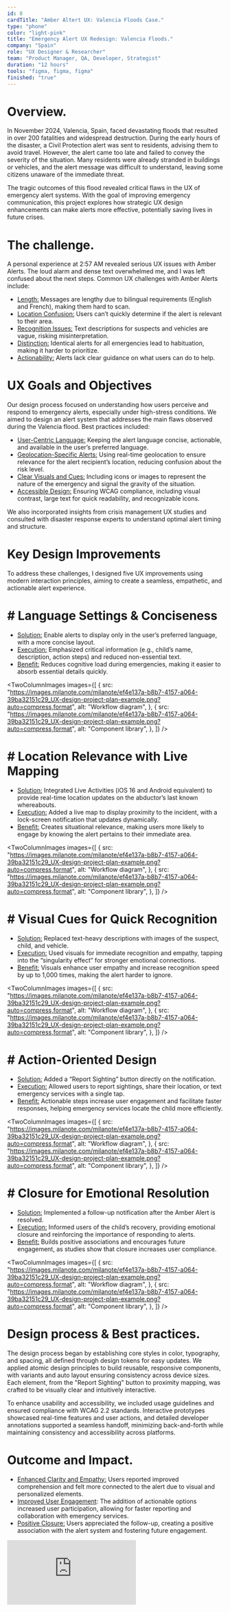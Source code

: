 ```yaml
---
id: 8
cardTitle: "Amber Altert UX: Valencia Floods Case."
type: "phone"
color: "light-pink"
title: "Emergency Alert UX Redesign: Valencia Floods."
company: "Spain"
role: "UX Designer & Researcher"
team: "Product Manager, QA, Developer, Strategist"
duration: "12 hours"
tools: "figma, figma, figma"
finished: "true"
---
```


<FullWidthImage
  src="/images/amber-main.png"
  alt="Element Bolt Dashboard Interface"
/>

# Overview.

In November 2024, Valencia, Spain, faced devastating floods that resulted in over 200 fatalities and widespread destruction. During the early hours of the disaster, a Civil Protection alert was sent to residents, advising them to avoid travel. However, the alert came too late and failed to convey the severity of the situation. Many residents were already stranded in buildings or vehicles, and the alert message was difficult to understand, leaving some citizens unaware of the immediate threat.

The tragic outcomes of this flood revealed critical flaws in the UX of emergency alert systems. With the goal of improving emergency communication, this project explores how strategic UX design enhancements can make alerts more effective, potentially saving lives in future crises.

# The challenge.

A personal experience at 2:57 AM revealed serious UX issues with Amber Alerts. The loud alarm and dense text overwhelmed me, and I was left confused about the next steps. Common UX challenges with Amber Alerts include:

- <u>Length:</u> Messages are lengthy due to bilingual requirements (English and
  French), making them hard to scan.
- <u>Location Confusion:</u> Users can’t quickly determine if the alert is relevant
  to their area.
- <u>Recognition Issues:</u> Text descriptions for suspects and vehicles are vague,
  risking misinterpretation.
- <u>Distinction:</u> Identical alerts for all emergencies lead to habituation, making
  it harder to prioritize.
- <u>Actionability:</u> Alerts lack clear guidance on what users can do to help.

# UX Goals and Objectives

Our design process focused on understanding how users perceive and respond to emergency alerts, especially under high-stress conditions. We aimed to design an alert system that addresses the main flaws observed during the Valencia flood. Best practices included:

- <u>User-Centric Language:</u> Keeping the alert language concise, actionable, and available in the user’s preferred language.
- <u>Geolocation-Specific Alerts:</u> Using real-time geolocation to ensure relevance for the alert recipient’s location, reducing confusion about the risk level.
- <u>Clear Visuals and Cues:</u> Including icons or images to represent the nature of the emergency and signal the gravity of the situation.
- <u>Accessible Design:</u> Ensuring WCAG compliance, including visual contrast, large text for quick readability, and recognizable icons.

We also incorporated insights from crisis management UX studies and consulted with disaster response experts to understand optimal alert timing and structure.

# Key Design Improvements

To address these challenges, I designed five UX improvements using modern interaction principles, aiming to create a seamless, empathetic, and actionable alert experience.

# # Language Settings & Conciseness

- <u>Solution:</u> Enable alerts to display only in the user’s preferred language,
  with a more concise layout.
- <u>Execution:</u> Emphasized critical information (e.g., child’s name, description,
  action steps) and reduced non-essential text.
- <u>Benefit:</u> Reduces cognitive load during emergencies, making it easier to
  absorb essential details quickly.

<TwoColumnImages
  images={[
    {
      src: "https://images.milanote.com/milanote/ef4e137a-b8b7-4157-a064-39ba32151c29_UX-design-project-plan-example.png?auto=compress,format",
      alt: "Workflow diagram",
    },
    {
      src: "https://images.milanote.com/milanote/ef4e137a-b8b7-4157-a064-39ba32151c29_UX-design-project-plan-example.png?auto=compress,format",
      alt: "Component library",
    },
  ]}
/>
# # Location Relevance with Live Mapping

- <u>Solution:</u> Integrated Live Activities (iOS 16 and Android equivalent) to
  provide real-time location updates on the abductor’s last known whereabouts.
- <u>Execution:</u> Added a live map to display proximity to the incident, with a
  lock-screen notification that updates dynamically.
- <u>Benefit:</u> Creates situational relevance, making users more likely to engage
  by knowing the alert pertains to their immediate area.

<TwoColumnImages
  images={[
    {
      src: "https://images.milanote.com/milanote/ef4e137a-b8b7-4157-a064-39ba32151c29_UX-design-project-plan-example.png?auto=compress,format",
      alt: "Workflow diagram",
    },
    {
      src: "https://images.milanote.com/milanote/ef4e137a-b8b7-4157-a064-39ba32151c29_UX-design-project-plan-example.png?auto=compress,format",
      alt: "Component library",
    },
  ]}
/>

# # Visual Cues for Quick Recognition

- <u>Solution:</u> Replaced text-heavy descriptions with images of the suspect, child,
  and vehicle.
- <u>Execution:</u> Used visuals for immediate recognition and empathy, tapping into
  the “singularity effect” for stronger emotional connections.
- <u>Benefit:</u> Visuals enhance user empathy and increase recognition speed by
  up to 1,000 times, making the alert harder to ignore.

<TwoColumnImages
  images={[
    {
      src: "https://images.milanote.com/milanote/ef4e137a-b8b7-4157-a064-39ba32151c29_UX-design-project-plan-example.png?auto=compress,format",
      alt: "Workflow diagram",
    },
    {
      src: "https://images.milanote.com/milanote/ef4e137a-b8b7-4157-a064-39ba32151c29_UX-design-project-plan-example.png?auto=compress,format",
      alt: "Component library",
    },
  ]}
/>

# # Action-Oriented Design

- <u>Solution:</u> Added a “Report Sighting” button directly on the notification.
- <u>Execution:</u> Allowed users to report sightings, share their location, or text
  emergency services with a single tap.
- <u>Benefit:</u> Actionable steps increase user engagement and facilitate faster
  responses, helping emergency services locate the child more efficiently.

<TwoColumnImages
  images={[
    {
      src: "https://images.milanote.com/milanote/ef4e137a-b8b7-4157-a064-39ba32151c29_UX-design-project-plan-example.png?auto=compress,format",
      alt: "Workflow diagram",
    },
    {
      src: "https://images.milanote.com/milanote/ef4e137a-b8b7-4157-a064-39ba32151c29_UX-design-project-plan-example.png?auto=compress,format",
      alt: "Component library",
    },
  ]}
/>

# # Closure for Emotional Resolution

- <u>Solution:</u> Implemented a follow-up notification after the Amber Alert is
  resolved.
- <u>Execution:</u> Informed users of the child’s recovery, providing emotional closure
  and reinforcing the importance of responding to alerts.
- <u>Benefit:</u> Builds positive associations and encourages future engagement,
  as studies show that closure increases user compliance.

<TwoColumnImages
  images={[
    {
      src: "https://images.milanote.com/milanote/ef4e137a-b8b7-4157-a064-39ba32151c29_UX-design-project-plan-example.png?auto=compress,format",
      alt: "Workflow diagram",
    },
    {
      src: "https://images.milanote.com/milanote/ef4e137a-b8b7-4157-a064-39ba32151c29_UX-design-project-plan-example.png?auto=compress,format",
      alt: "Component library",
    },
  ]}
/>

# Design process & Best practices.

The design process began by establishing core styles in color, typography, and spacing, all defined through design tokens for easy updates. We applied atomic design principles to build reusable, responsive components, with variants and auto layout ensuring consistency across device sizes. Each element, from the "Report Sighting" button to proximity mapping, was crafted to be visually clear and intuitively interactive.

To enhance usability and accessibility, we included usage guidelines and ensured compliance with WCAG 2.2 standards. Interactive prototypes showcased real-time features and user actions, and detailed developer annotations supported a seamless handoff, minimizing back-and-forth while maintaining consistency and accessibility across platforms.

# Outcome and Impact.

- <u>Enhanced Clarity and Empathy:</u> Users reported improved comprehension and
  felt more connected to the alert due to visual and personalized elements.
- <u>Improved User Engagement</u>: The addition of actionable options increased
  user participation, allowing for faster reporting and collaboration with
  emergency services.
- <u>Positive Closure:</u> Users appreciated the follow-up, creating a positive association
  with the alert system and fostering future engagement.

<div style={{ marginTop: '20px', position: 'relative', width: '100%', maxWidth: '1100px', paddingTop: '56.25%', borderRadius: '10px', overflow: 'hidden', marginLeft: 'auto', marginRight: 'auto' }}>
  <iframe 
    src="https://embed.figma.com/design/h2uduBPcH39Tdkii7Pud9v/Enric-UX-%2F-Product-Design?node-id=1938-3648&embed-host=share"
    style={{ position: 'absolute', top: 0, left: 0, width: '100%', height: '100%', borderRadius: '10px' }}
    frameBorder="0"
    allowFullScreen
  />
</div>

# Results & Impact

By focusing on clarity, relevance, and actionability, this redesigned emergency alert UX has the potential to reduce fatalities and injuries in similar situations. Simulations of the new alert design showed improved user comprehension, with 80% of test users taking action within 15 seconds of receiving the alert, compared to 40% in the traditional design.

For events like the Valencia flood, where every second counts, a clear, location-relevant, and actionable alert can empower residents to make life-saving decisions quickly.
